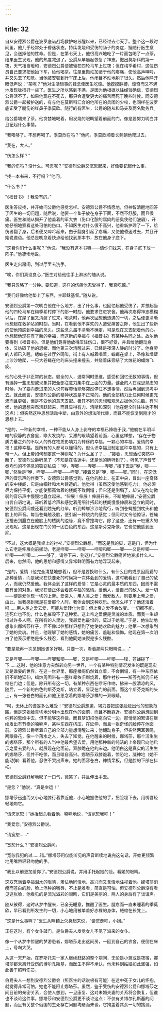 ```yaml
---
---
---
```

title: 32
---





自从安德烈公爵在波罗底诺战场救护站苏醒以来，已经过去七天了。整个这一段时间里，他几乎经常处于昏迷状态。持续发烧和受伤的肠子的炎症，据随行医生意见，会送掉他的性命。但是，在第七天上，他很高兴地吃了一片面包喝了一点茶，结果医生发现，他的热度减退了。公爵从早晨起恢复了神志。撤出莫斯科的第一夜，天气相当暖和，安德烈公爵便被留在四轮马车上过夜；但在梅季希村，这位伤员自己要求把他抬下车，给他喝茶。往屋里搬动加诸于他的疼痛，使他高声呻吟，并又失去了知觉。当他被安顿到行军床上后，他闭目不动地躺了很久。然后他睁开眼低声说：“茶呢？”他对生活琐事的挂念使医生吃惊。他摸摸脉搏，惊奇而又不满地发现脉搏好一些了。医生之所以感到不满，是因为他根据以往经验确信，安德烈公爵活不了，如果他现在不死去，那只会遭受更大的痛苦而死于晚些时候。同安德烈公爵一起被护送的，有与他在莫斯科汇合的他所在的兵团的少校，也同样在波罗底诺受了腿伤的红鼻子季莫欣。随行的有医生，公爵的随从和马夫及两名勤务兵。

给公爵端来了茶。他贪婪地喝着，用发烧的眼睛望着前面的门，像是要努力明白并且记起什么事情。

“我喝够了。不想再喝了。季莫欣在吗？”他问。季莫欣顺着长凳朝他爬过去。

“我在，大人。”

“伤怎么样？”

“我的伤吗？没什么。可您呢？”安德烈公爵又沉思起来，好像要记起什么事。

“找一本书来，不行吗？”他问。

“什么书？”

“《福音书》！我没有的。”

医生答应找，并开始问公爵他感觉怎样。安德烈公爵不情愿地，但神智清醒地回答了医生的一切问题，随后说，他要一个垫子放在身子下面，不然不舒服，而且很痛。医生和随从揭开了他盖着的军大衣（伤口化脓的腐肉的恶臭使他们皱眉），开始仔细地察看这处可怕的伤口。不知医生对什么很不高兴，他重新护理了一下，给伤者翻了身，后者便又呻吟起来，由于翻身引起了疼痛，又使他昏迷过去，并且开始说谵语。他总是叨念着快点给他找到那本书，放在他身子底下。

“这费你们什么事呢？”他说。“我没有这本书嘛——请你们找来，在身子底下放一阵子。”他凄惨地说。

医生走出房间，到过厅里去洗手。

“唉，你们真没良心，”医生对给他往手上淋水的随从说。

“我只忽略了一分钟。要知道，这样的伤痛他忍受得了，我真吃惊。”

“我们好像给他垫上了东西，主耶稣基督。”随从说。

安德烈公爵第一次明白他在什么地方，出了什么事，也回忆起他受伤了，并想起当他的四轮马车在梅季希村停下的那一时刻，他要求住进农舍。他再次疼得神志模糊以后，在屋子里又清醒了过来，喝茶时，他再次回想他遭遇的一切，之后便更清晰地想起在救护站的时刻，当时，在看到他不喜欢的人遭受痛苦之际，他生出了些新的使他预感到幸福的念头。这些念头虽不清晰不确定，可是现在又支配着他的心。他想起他现在有了新的幸福，而这新的幸福与《福音书》有某种共同之处。故尔他要得到《福音书》。但是他们竟得他放得压住伤口，很不好受，并且给他翻动身体，又妨碍了他的思绪，而他第三次清醒过来，已经是夜深人静的时分了。他身旁的人都已入睡。蟋蟀在过厅外鸣叫，街上有人喊着唱着，蟀螂在桌上，圣像和墙壁上沙沙地爬，一只大苍蝇在他的床头撞来撞去，并绕着床旁结了大烛花的蜡烛飞旋。

他的心处于非正常的状态。健全的人，通常同时思维，感受和回忆无数的事情，但有选择一些思想或现象并把全部注意力集中在上面的力量。健全的人在深思熟虑的时候，为了要向走进来的人说句客套话能够突然停住不想事情，然后再回到思考中去。就此而言，安德烈公爵的精神状态是不正常的。他的全部精力比任何时候更充沛而且更强，但是不受他的意志支配。极其不同的思想和观念占据他的头脑。有时候，他的思想突然活跃起来，而且显得有力、清晰和深刻（他在健全时往往达不到这点）；但突然这种思想活动中断，由意外的想法所代替，而且不能恢复到刚才的思想上去。

“是的，一种新的幸福，一种不能从人身上剥夺的幸福已降临于我，”他躺在半明半暗的寂静的农舍里，睁大发烧的、呆滞的眼睛望着前面，心里这样想，“存在于物质力量之外的不以人的外在物质影响力为转移的幸福，一颗心的幸福，爱情的幸福！这种幸福，是所有的人都可以懂得的，但认识幸福且制定这种幸福的，只有上帝一人。但上帝如何制定这一神则呢？为什么圣子？……”接着，思想活动突然中断了，安德烈公爵听见了（不知是在昏迷中，还是他的确听到了），听见了声音节奏均匀的不停息的窃窃私语：“咿，哔唧——哔唧——哔唧，”接下去是“咿，唧——唧，”然后是“咿，哔唧——哔唧——哔唧，”接着又是“咿，唧——唧。”同时，在这低声的音乐声的伴奏下，安德烈公爵感觉到，在他的脸上，在正中央，冒出一座奇怪的空中楼阁，它是由细针和木片建造的。他觉得（虽然这使他感到吃力），他必须尽力保持平衡，才能使那高耸着的楼阁不致倒塌；但它还是倒塌了，却又在均匀微弱的音乐声中慢慢地矗立起来。“伸展！伸展！伸展开来，不断地伸展，”安德公爵自言自语地说。谛听着低吟声和感觉着用细针搭起的楼阁慢慢伸展和竖立的同时，安德烈公爵间或还看到烛光的红晕，听到蟑螂沙沙地爬行，听到苍蝇撞到枕头和他脸上的声音。每当苍蝇触及脸，便引起一种烧灼的感觉；但同时又令他惊讶，苍蝇正撞击到矗立在他脸上的楼阁的边缘，竟不曾撞垮它。除了这些，还有一桩重大的发现呢。这是出现在门旁的一团白色的东西，这是斯芬克斯像，它也使他感到压抑。

“不过，这大概是我桌上的衬衫，”安德烈公爵想，“而这是我的脚，这是门，但为什么它老是伸展向前挪动，老是哔唧——哔唧——哔唧和唧——唧——又是哔唧——哔唧——哔唧……——够了，请停下来，别这样。”安德烈公爵痛苦地哀求什么人。后来，忽然间，他的思想和感情又异常鲜明而有力地浮现起来。

“是的，爱情（他完全清楚地想着），但不是要换取什么，有什么目的或原因而爱的那种爱情，而是我现在快要死的时候第一次体会到的爱情，这时我看到了自己的敌人，而我仍然爱他。我体会到了这样的爱情：它是心灵的最本质的东西，因而不需要有爱的对象。我现在便正体会着这幸福的感情。爱他人，爱自己的敌人。爱一切——便是爱体现一切的上帝。爱亲人，用人类之爱；而爱敌人，则要用上帝之爱，由此，当我感到我是在爱那个人时，我体会到这种欢乐。他怎么样了？他还活着吗……用人类之爱去爱，可能从爱转化为恨；但上帝之爱不会改变。一切都不能，连死亡也不能，什么也摧毁不了这种爱。这上帝之爱便是灵魂的本质。而我一生却恨过许多人啊。在所有的人里边，我最爱也最恨的，莫过于她呢。”于是，他生动地想象出娜塔莎样子，但不像以往那样只想到了她使她欢欣的魅力；他第一次想象到了她的灵魂。并且，他理解了她的感情，她的痛苦、羞耻和懊悔。他现在第一次明白了他表示拒绝是多么残忍，看到他同她决裂是多么残酷。

“要是能再一次见到她该多好啊。只要一次，看着那两只眼睛说……”

又是哔唧——哔唧——哔唧和唧——唧，又是哔唧——哔唧——噗，苍蝇碰了一下……这时，他的注意力突然转向另一世界，一个有某种特别情况发生的既是现实又是谵妄的世界。在这一世界里，那座楼阁仍然耸立着，不会倒塌，有一种东西依旧不断地延伸，蜡烛周围带有一圈红晕依旧燃烧着，那件衬衫——斯芬克斯仍旧蜷缩在门边；但是，除开所有这一切，有某种东西在咿呀作响，拂来一股清凉的风，随后，一个新的白色的斯芬克斯，站立着，显现在门的前面。而这个斯芬克斯的头上，有一张苍白的面孔和他正思念着的娜塔莎那样的一双眼睛。

“呵，无休止的谵妄多么难受！”安德烈公爵想道，竭力要把这张脸赶出他的想象范围。但是这张脸真切地分明地出现在他的面前，而且不断靠近。安德烈公爵想回到纯粹的思维中去，但不能够这样做，而且梦幻把他拖向它一边。那悄悄的絮语在继续发出有节奏的喃喃声，某种东西在挤压，在延伸，而且一张奇怪的脸停在他面前。安德烈公爵尽着自己的全部力量想清醒过来；他翻动身子，但突然两耳轰鸣，两眼昏花，像一个落水之人，失去了知觉。在他醒来的时候，娜塔莎，那个活生生的娜塔莎，那个所有的人当中他最希望去爱，用他那种新的纯洁的上帝现已向他启示之爱去爱的人，就展现在他面前，双膝跪在他的床边。他明白这是真实的活生生的娜塔莎，但并不吃惊，而且暗自高兴。娜塔莎双膝跪着，惊恐地，凝神地（她不能动弹）看着他，忍住不哭出声来。她的面容苍白，神情呆板，但是脸的下部在抖动。

安德烈公爵舒解地叹了一口气，微笑了，并且伸出手去。

“是您？”他说，“真是幸运！”

娜塔莎迅速而又小心地膝行着靠近他，小心地握住他的手，把脸埋下去，用嘴唇轻轻地吻它。

“请您宽恕！”她抬起头看着他，喃喃地说，“请宽恕我吧！”

“我爱您。”安德烈公爵说。

“请宽恕……”

“宽恕什么？”安德烈公爵问。

“宽恕我犯的过……错。”娜塔莎用仅能听见的声音断续地说完这句话，开始更频繁地用嘴唇轻轻吻他的手。

“我比以前更加爱你了。”安德烈公爵说，并用手托起她的脸。看她的眼睛。

这双充满着幸福泪水的眼睛，羞怯地同情地、高兴而又含情地注视着他。娜塔莎消瘦而苍白的脸，脸上浮肿的嘴唇，不止是难看，简直是可怕。但安德烈公爵没有看见这张脸，他看见的是流光溢彩的眼睛，它们是美丽的，两人的身后有了谈话声。

随从彼得，这时从梦中醒来，已全无睡意，推醒了医生。腿疼而一直未睡着的季莫欣，早已看到所发生的一切，小心地用被单盖好赤裸的身体，蜷缩在长凳上。

“这是什么事啊？”医生从睡铺上欠身起来说，“请您走吧，小姐。”

正在这时，有个女仆敲门，是伯爵夫人发觉女儿不见了派来的女仆。

像一个从梦中惊醒的梦游患者，娜塔莎走出这间房，一回到自己的农舍，便倒在床上，号啕大哭。

从这一天开始，在罗斯托夫一家人继续赶路的整个期间，无论是小憩或是夜宿，娜塔莎都未离开受伤的博尔孔斯基，而医生不得不承认，他未料到姑娘如此坚强，如此善于照料伤员。

伯爵夫人一想到安德烈公爵会（照医生的话说极有可能）在途中死于女儿的怀抱，就觉得非常可怕，她也不能阻止娜塔莎。虽然，鉴于受伤的安德烈公爵和娜塔莎之间目前的亲密关系，会使人想到，一旦康复、这对未婚夫妻的关系将会恢复，但谁也不谈论这件事，娜塔莎和安德烈公爵更不谈论这点：不仅有关博尔孔斯基的问题，而且有关整个俄国的生死存亡问题均悬而未谈，它掩盖着其余一切的揣测。